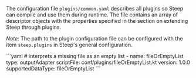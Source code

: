 The configuration file `plugins/common.yaml` describes all plugins so Steep can
compile and use them during runtime. The file contains an array of descriptor
objects with the properties specified in the section
on <DocsLink href="#plugin-overview">extending Steep through plugins</DocsLink>.

*Note:* The path to the plugin configuration file can be configured with the item
`steep.plugins` in Steep's <DocsLink href="#general-configuration">general
configuration</DocsLink>.

<CodeContainer title="plugins/common.yaml">
```yaml
# interprets a missing file as an empty list
- name: fileOrEmptyList
  type: outputAdapter
  scriptFile: conf/plugins/fileOrEmptyList.kt
  version: 1.0.0
  supportedDataType: fileOrEmptyList
```
</CodeContainer>
